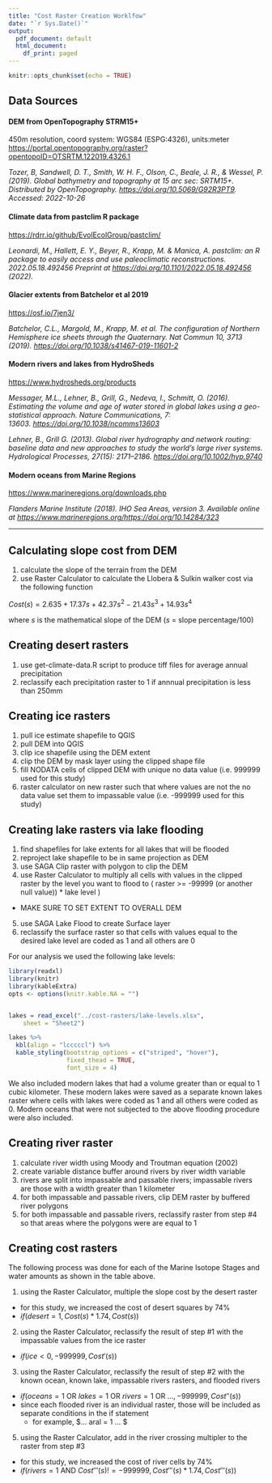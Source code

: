 ```yaml
---
title: "Cost Raster Creation Worklfow"
date: "`r Sys.Date()`"
output:
  pdf_document: default
  html_document:
    df_print: paged
---
```


```r
knitr::opts_chunk$set(echo = TRUE)
```

## Data Sources

#### DEM from OpenTopography STRM15+

450m resolution, coord system: WGS84 (ESPG:4326), units:meter <https://portal.opentopography.org/raster?opentopoID=OTSRTM.122019.4326.1>

*Tozer, B, Sandwell, D. T., Smith, W. H. F., Olson, C., Beale, J. R., & Wessel, P. (2019). Global bathymetry and topography at 15 arc sec: SRTM15+. Distributed by OpenTopography. <https://doi.org/10.5069/G92R3PT9>. Accessed: 2022-10-26*

#### Climate data from pastclim R package

<https://rdrr.io/github/EvolEcolGroup/pastclim/>

*Leonardi, M., Hallett, E. Y., Beyer, R., Krapp, M. & Manica, A. pastclim: an R package to easily access and use paleoclimatic reconstructions. 2022.05.18.492456 Preprint at <https://doi.org/10.1101/2022.05.18.492456> (2022).*

#### Glacier extents from Batchelor et al 2019

<https://osf.io/7jen3/>

*Batchelor, C.L., Margold, M., Krapp, M. et al. The configuration of Northern Hemisphere ice sheets through the Quaternary. Nat Commun 10, 3713 (2019). <https://doi.org/10.1038/s41467-019-11601-2>*

#### Modern rivers and lakes from HydroSheds

<https://www.hydrosheds.org/products>

*Messager, M.L., Lehner, B., Grill, G., Nedeva, I., Schmitt, O. (2016). Estimating the volume and age of water stored in global lakes using a geo-statistical approach. Nature Communications, 7: 13603. <https://doi.org/10.1038/ncomms13603>*

*Lehner, B., Grill G. (2013). Global river hydrography and network routing: baseline data and new approaches to study the world's large river systems. Hydrological Processes, 27(15): 2171--2186. <https://doi.org/10.1002/hyp.9740>*

#### Modern oceans from Marine Regions

<https://www.marineregions.org/downloads.php>

*Flanders Marine Institute (2018). IHO Sea Areas, version 3. Available online at <https://www.marineregions.org/><https://doi.org/10.14284/323>*

------------------------------------------------------------------------

## Calculating slope cost from DEM

1.  calculate the slope of the terrain from the DEM
2.  use Raster Calculator to calculate the Llobera & Sulkin walker cost via the following function

$Cost(s) = 2.635­+­17.37s­+­42.37s^{2}­-­21.43s^{3}­+­14.93s^{4}$

where $s$ is the mathematical slope of the DEM ($s$ = slope percentage/100)

## Creating desert rasters

1.  use get-climate-data.R script to produce tiff files for average annual precipitation
2.  reclassify each precipitation raster to 1 if annnual precipitation is less than 250mm

## Creating ice rasters

1.  pull ice estimate shapefile to QGIS
2.  pull DEM into QGIS
3.  clip ice shapefile using the DEM extent
4.  clip the DEM by mask layer using the clipped shape file
5.  fill NODATA cells of clipped DEM with unique no data value (i.e. 999999 used for this study)
6.  raster calculator on new raster such that where values are not the no data value set them to impassable value (i.e. -999999 used for this study)

## Creating lake rasters via lake flooding

1.  find shapefiles for lake extents for all lakes that will be flooded
2.  reproject lake shapefile to be in same projection as DEM
3.  use SAGA Clip raster with polygon to clip the DEM
4.  use Raster Calculator to multiply all cells with values in the clipped raster by the level you want to flood to ( raster \>= -99999 (or another null value)) \* lake level )

-   MAKE SURE TO SET EXTENT TO OVERALL DEM

5.  use SAGA Lake Flood to create Surface layer
6.  reclassify the surface raster so that cells with values equal to the desired lake level are coded as 1 and all others are 0

For our analysis we used the following lake levels:

```r
library(readxl)
library(knitr)
library(kableExtra)
opts <- options(knitr.kable.NA = "")


lakes = read_excel("../cost-rasters/lake-levels.xlsx", 
    sheet = "Sheet2")

lakes %>%
  kbl(align = "lcccccl") %>%
  kable_styling(bootstrap_options = c("striped", "hover"),
                fixed_thead = TRUE,
                font_size = 4)

```

We also included modern lakes that had a volume greater than or equal to 1 cubic kilometer. These modern lakes were saved as a separate known lakes raster where cells with lakes were coded as 1 and all others were coded as 0. Modern oceans that were not subjected to the above flooding procedure were also included.

## Creating river raster

1.  calculate river width using Moody and Troutman equation (2002)
2.  create variable distance buffer around rivers by river width variable
3.  rivers are split into impassable and passable rivers; impassable rivers are those with a width greater than 1 kilometer
4.  for both impassable and passable rivers, clip DEM raster by buffered river polygons
5.  for both impassable and passable rivers, reclassify raster from step #4 so that areas where the polygons were are equal to 1

## Creating cost rasters

The following process was done for each of the Marine Isotope Stages and water amounts as shown in the table above.

1.  using the Raster Calculator, multiple the slope cost by the desert raster 

-   for this study, we increased the cost of desert squares by 74%
-   $if(desert = 1, Cost(s) * 1.74, Cost(s))$


2.  using the Raster Calculator, reclassify the result of step #1 with the impassable values from the ice raster

-   $if( ice < 0, -999999, Cost'(s))$

3.  using the Raster Calculator, reclassify the result of step #2 with the known ocean, known lake, impassable rivers rasters, and flooded rivers

-   $if (oceans = 1 \text{ OR } lakes = 1 \text{ OR } rivers = 1 \text{ OR } ... , -999999, Cost''(s))$
-   since each flooded river is an individual raster, those will be included as separate conditions in the if statement
    -   for example, \$... \text{ OR } aral = 1 \text{ OR } ... \$

5.  using the Raster Calculator, add in the river crossing multipler to the raster from step #3

-   for this study, we increased the cost of river cells by 74%
-   $if(rivers = 1 \text{ AND } Cost'''(s) != -999999, Cost'''(s) * 1.74, Cost'''(s))$
